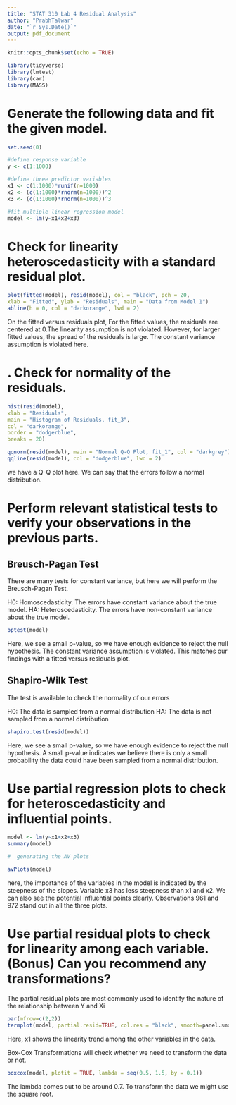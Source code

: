 ---
title: "STAT 310 Lab 4 Residual Analysis"
author: "PrabhTalwar"
date: "`r Sys.Date()`"
output: pdf_document
---

```{r setup, include=FALSE}
knitr::opts_chunk$set(echo = TRUE)
```

```{r, message=FALSE, error= FALSE, warning=FALSE}
library(tidyverse)
library(lmtest)
library(car)
library(MASS)
```


# Generate the following data and fit the given model.

```{r}
set.seed(0)

#define response variable
y <- c(1:1000)

#define three predictor variables
x1 <- c(1:1000)*runif(n=1000)
x2 <- (c(1:1000)*rnorm(n=1000))^2
x3 <- (c(1:1000)*rnorm(n=1000))^3

#fit multiple linear regression model
model <- lm(y~x1+x2+x3)
```

# Check for linearity heteroscedasticity with a standard residual plot.

```{r}
plot(fitted(model), resid(model), col = "black", pch = 20,
xlab = "Fitted", ylab = "Residuals", main = "Data from Model 1")
abline(h = 0, col = "darkorange", lwd = 2)

```
On the fitted versus residuals plot, For the fitted values, the residuals are centered at 0.The linearity assumption is not violated. However, for larger fitted values, the spread of the residuals is large. The constant variance assumption is violated here.


# . Check for normality of the residuals.

```{r}
hist(resid(model),
xlab = "Residuals",
main = "Histogram of Residuals, fit_3",
col = "darkorange",
border = "dodgerblue",
breaks = 20)

```

```{r}
qqnorm(resid(model), main = "Normal Q-Q Plot, fit_1", col = "darkgrey")
qqline(resid(model), col = "dodgerblue", lwd = 2)

```
we have a  Q-Q plot here. We can say that the errors follow a normal distribution.


# Perform relevant statistical tests to verify your observations in the previous parts.

## Breusch-Pagan Test

There are many tests for constant variance, but here we will perform the Breusch-Pagan Test.

H0: Homoscedasticity. The errors have constant variance about the true model.
HA: Heteroscedasticity. The errors have non-constant variance about the true model.

```{r}
bptest(model)
```
Here, we see a small p-value, so we have enough evidence to reject the null hypothesis. The constant variance assumption is violated. This matches our findings with a fitted versus residuals plot.

##  Shapiro-Wilk Test

The test is available to check the normality of our errors

H0: The data is sampled from a normal distribution
HA: The data is not sampled from a normal distribution

```{r}
shapiro.test(resid(model))
```
Here, we see a small p-value, so we have enough evidence to reject the null hypothesis. A small p-value indicates we believe there is only a small probability the data could have been sampled from a normal distribution.

# Use partial regression plots to check for heteroscedasticity and influential points.

```{r}
model <- lm(y~x1+x2+x3)
summary(model)
```

```{r}
#  generating the AV plots

avPlots(model)
```
here, the importance of the variables in the model is indicated by the steepness of the slopes. Variable x3 has less steepness than x1 and x2. We can also see the potential influential points clearly.  Observations 961 and 972 stand out in all the three plots.


# Use partial residual plots to check for linearity among each variable. (Bonus) Can you recommend any transformations?

The partial residual plots are most commonly used to identify the nature of the relationship between Y and Xi

```{r}
par(mfrow=c(2,2))
termplot(model, partial.resid=TRUE, col.res = "black", smooth=panel.smooth)
```
Here, x1 shows the linearity trend among the other variables in the data. 

Box-Cox Transformations will check whether we need to transform the data or not. 


```{r}
boxcox(model, plotit = TRUE, lambda = seq(0.5, 1.5, by = 0.1))
```

The lambda comes out to be around 0.7. To transform the data we might use the square root.
